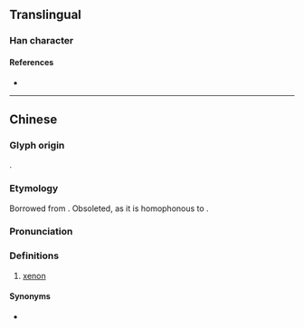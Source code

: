 {{character info}}
==Translingual==

===Han character===
{{Han char|rn=84|rad=气|as=06|sn=10|four=80617|canj=ONMCW|ids=⿹气西}}

====References====
* {{Han ref|kx=0599.151|dkj=17062|hdz=32011.090|uh=6C25|ud=27685|bh=D244|bd=53828}}

----

==Chinese==
{{zh-forms}}

===Glyph origin===
{{Han etym}}
{{Han compound|气|c1=s|t1=gas|西|c2=p|ls=psc|no_och2=1}}.

===Etymology===
Borrowed from {{bor|zh|en|xenon|'''xe'''non}}. Obsoleted, as it is homophonous to {{zh-l|硒|selenium}}.

===Pronunciation===
{{zh-pron
|m=xī
|c=sai1
|cat=n
}}

===Definitions===
{{zh-hanzi}}

# {{lb|zh|chemistry|obsolete}} [[xenon]]

====Synonyms====
* {{zh-l|氙}}

{{zh-cat|Chemical elements}}
